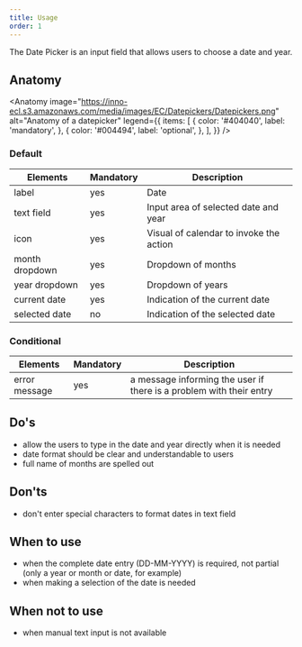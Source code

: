 ```yaml
---
title: Usage
order: 1
---
```



<Paragraph size="lead">
  The Date Picker is an input field that allows users to choose a date and year.
</Paragraph>

## Anatomy

<Anatomy
  image="https://inno-ecl.s3.amazonaws.com/media/images/EC/Datepickers/Datepickers.png"
  alt="Anatomy of a datepicker"
  legend={{
    items: [
      {
        color: '#404040',
        label: 'mandatory',
      },
      {
        color: '#004494',
        label: 'optional',
      },
    ],
  }}
/>

### Default

| Elements       | Mandatory | Description                             |
| -------------- | --------- | --------------------------------------- |
| label          | yes       | Date                                    |
| text field     | yes       | Input area of selected date and year    |
| icon           | yes       | Visual of calendar to invoke the action |
| month dropdown | yes       | Dropdown of months                      |
| year dropdown  | yes       | Dropdown of years                       |
| current date   | yes       | Indication of the current date          |
| selected date  | no        | Indication of the selected date         |

### Conditional

| Elements      | Mandatory | Description                                                         |
| ------------- | --------- | ------------------------------------------------------------------- |
| error message | yes       | a message informing the user if there is a problem with their entry |

## Do's

- allow the users to type in the date and year directly when it is needed
- date format should be clear and understandable to users
- full name of months are spelled out

## Don'ts

- don't enter special characters to format dates in text field

## When to use

- when the complete date entry (DD-MM-YYYY) is required, not partial (only a year or month or date, for example)
- when making a selection of the date is needed

## When not to use

- when manual text input is not available
